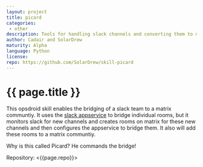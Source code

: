 ```yaml
---
layout: project
title: picard
categories: 
 - other
description: Tools for handling slack channels and converting them to matrix
author: Cadair and SolarDrew
maturity: Alpha
language: Python
license: 
repo: https://github.com/SolarDrew/skill-picard
---
```


# {{ page.title }}
This opsdroid skill enables the bridging of a slack team to a matrix communtiy. It uses the
[slack appservice](https://github.com/matrix-org/matrix-appservice-slack) to
bridge individual rooms, but it monitors slack for new channels and creates
rooms on matrix for these new channels and then configures the appservice to
bridge them. It also will add these rooms to a matrix communtiy.

Why is this called Picard? He commands the bridge!

Repository: <{{page.repo}}>
